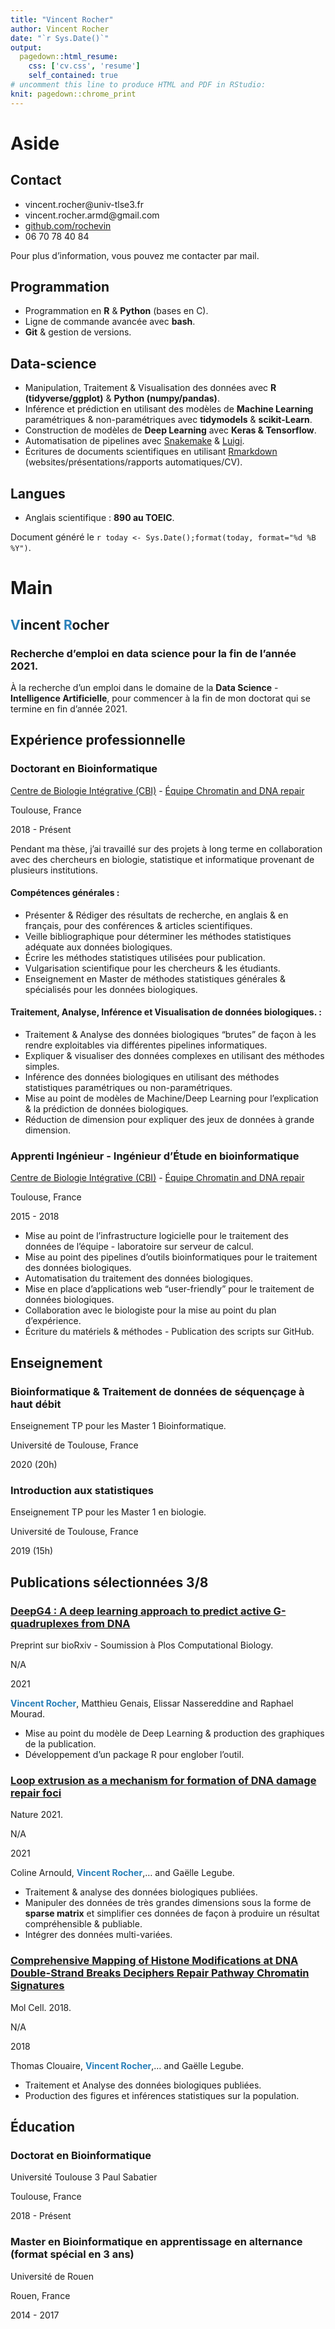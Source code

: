 ```yaml
---
title: "Vincent Rocher"
author: Vincent Rocher
date: "`r Sys.Date()`"
output:
  pagedown::html_resume:
    css: ['cv.css', 'resume']
    self_contained: true
# uncomment this line to produce HTML and PDF in RStudio:
knit: pagedown::chrome_print
---
```


Aside
================================================================================

Contact {#contact}
--------------------------------------------------------------------------------

- <i class="fa fa-envelope"></i> vincent.rocher@univ-tlse3.fr
- <i class="fa fa-envelope"></i> vincent.rocher.armd@gmail.com
- <i class="fa fa-github"></i> [github.com/rochevin](https://github.com/rochevin)
- <i class="fa fa-phone"></i> 06 70 78 40 84

Pour plus d'information, vous pouvez me contacter par mail.

Programmation {#skills-Programmation}
--------------------------------------------------------------------------------

* Programmation en __R__ & __Python__ (bases en C).
* Ligne de commande avancée avec __bash__.
* __Git__ & gestion de versions.

Data-science {#skills-datascience}
--------------------------------------------------------------------------------

* Manipulation, Traitement & Visualisation des données avec __R (tidyverse/ggplot)__ & __Python (numpy/pandas)__.
* Inférence et prédiction en utilisant des modèles de __Machine Learning__ paramétriques & non-paramétriques avec __tidymodels__ & __scikit-Learn__.
* Construction de modèles de __Deep Learning__ avec __Keras & Tensorflow__.
* Automatisation de pipelines avec [Snakemake](https://snakemake.readthedocs.io/en/stable/) & [Luigi](https://luigi.readthedocs.io/en/stable/).
* Écritures de documents scientifiques en utilisant [Rmarkdown](https://rmarkdown.rstudio.com/) (websites/présentations/rapports automatiques/CV).

Langues {#skills-langues}
--------------------------------------------------------------------------------

* Anglais scientifique : __890 au TOEIC__.


Document généré le `r today <- Sys.Date();format(today, format="%d %B %Y")`.



Main
================================================================================

<b style='color:#2980b9'>V</b>incent <b style='color:#2980b9'>R</b>ocher {#title}
--------------------------------------------------------------------------------

### Recherche d'emploi en data science pour la fin de l'année 2021.

À la recherche d'un emploi dans le domaine de la __Data Science__ - __Intelligence Artificielle__, pour commencer à la fin de mon doctorat qui se termine en fin d'année 2021.



Expérience professionnelle {data-icon=laptop}
--------------------------------------------------------------------------------

### Doctorant en Bioinformatique

[Centre de Biologie Intégrative (CBI)](https://cbi-toulouse.fr/fr/equipe-legube) - [Équipe Chromatin and DNA repair](https://www.legubelab.com/)

Toulouse, France

2018 - Présent

Pendant ma thèse, j'ai travaillé sur des projets à long terme en collaboration avec des chercheurs en biologie, statistique et informatique provenant de plusieurs institutions.

#### Compétences générales :


- Présenter & Rédiger des résultats de recherche, en anglais & en français, pour des conférences & articles scientifiques.
- Veille bibliographique pour déterminer les méthodes statistiques adéquate aux données biologiques.
- Écrire les méthodes statistiques utilisées pour publication.
- Vulgarisation scientifique pour les chercheurs & les étudiants.
- Enseignement en Master de méthodes statistiques générales & spécialisés pour les données biologiques.


#### Traitement, Analyse, Inférence et Visualisation de données biologiques. :


- Traitement & Analyse des données biologiques "brutes" de façon à les rendre exploitables via différentes pipelines informatiques. 
- Expliquer & visualiser des données complexes en utilisant des méthodes simples. 
- Inférence des données biologiques en utilisant des méthodes statistiques paramétriques ou non-paramétriques. 
- Mise au point de modèles de Machine/Deep Learning pour l'explication & la prédiction de données biologiques.
- Réduction de dimension pour expliquer des jeux de données à grande dimension.




### Apprenti Ingénieur - Ingénieur d'Étude en bioinformatique 

[Centre de Biologie Intégrative (CBI)](https://cbi-toulouse.fr/fr/equipe-legube) - [Équipe Chromatin and DNA repair](https://www.legubelab.com/)

Toulouse, France

2015 - 2018


- Mise au point de l'infrastructure logicielle pour le traitement des données de l'équipe - laboratoire sur serveur de calcul.
- Mise au point des pipelines d'outils bioinformatiques pour le traitement des données biologiques.
- Automatisation du traitement des données biologiques.
- Mise en place d'applications web "user-friendly" pour le traitement de données biologiques. 
- Collaboration avec le biologiste pour la mise au point du plan d'expérience.
- Écriture du matériels & méthodes - Publication des scripts sur GitHub.

Enseignement {data-icon=chalkboard-teacher}
--------------------------------------------------------------------------------

### Bioinformatique & Traitement de données de séquençage à haut débit

Enseignement TP pour les Master 1 Bioinformatique.

Université de Toulouse, France

2020 (20h)

### Introduction aux statistiques 

Enseignement TP pour les Master 1 en biologie.

Université de Toulouse, France

2019 (15h)


Publications sélectionnées 3/8 {data-icon=file}
--------------------------------------------------------------------------------

### [DeepG4 : A deep learning approach to predict active G-quadruplexes from DNA](https://www.biorxiv.org/content/10.1101/2020.07.22.215699v3)

Preprint sur bioRxiv - Soumission à Plos Computational Biology.

N/A

2021

<b style='color:#2980b9'>**Vincent Rocher**</b>, Matthieu Genais, Elissar Nassereddine and Raphael Mourad.

- Mise au point du modèle de Deep Learning & production des graphiques de la publication.
- Développement d'un package R pour englober l'outil.

### [Loop extrusion as a mechanism for formation of DNA damage repair foci](https://www.nature.com/articles/s41586-021-03193-z)

Nature 2021.

N/A

2021

Coline Arnould, <b style='color:#2980b9'>**Vincent Rocher**</b>,... and Gaëlle Legube.

- Traitement & analyse des données biologiques publiées.
- Manipuler des données de très grandes dimensions sous la forme de __sparse matrix__ et simplifier ces données de façon à produire un résultat compréhensible & publiable. 
- Intégrer des données multi-variées.

### [Comprehensive Mapping of Histone Modifications at DNA Double-Strand Breaks Deciphers Repair Pathway Chromatin Signatures](https://pubmed.ncbi.nlm.nih.gov/30270107/)

Mol Cell. 2018.

N/A

2018

Thomas Clouaire, <b style='color:#2980b9'>**Vincent Rocher**</b>,... and Gaëlle Legube. 

- Traitement et Analyse des données biologiques publiées.
- Production des figures et inférences statistiques sur la population.



Éducation {data-icon=graduation-cap data-concise=true}
--------------------------------------------------------------------------------

### Doctorat en Bioinformatique

Université Toulouse 3 Paul Sabatier

Toulouse, France

2018 - Présent

### Master en Bioinformatique en apprentissage en alternance (format spécial en 3 ans)

Université de Rouen

Rouen, France

2014 - 2017

<!-- ### Licence biologie - Parcours Biochimie, biologie moléculaire, cellulaire et physiologie -->

<!-- Université de Rouen -->

<!-- Rouen, France -->

<!-- 2014 - 2017 -->
